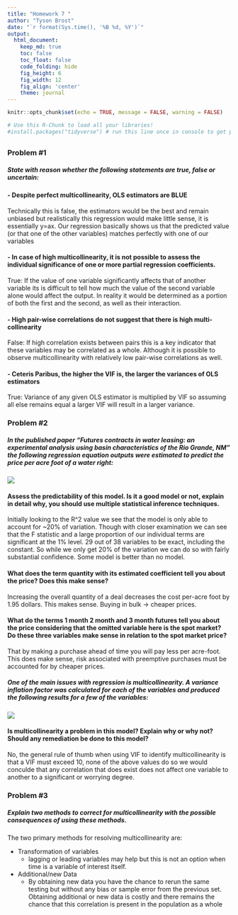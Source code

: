 ```yaml
---
title: "Homework 7 "
author: "Tyson Brost"
date: "`r format(Sys.time(), '%B %d, %Y')`"
output:
  html_document:  
    keep_md: true
    toc: false
    toc_float: false
    code_folding: hide
    fig_height: 6
    fig_width: 12
    fig_align: 'center'
    theme: journal
---
```


```r
knitr::opts_chunk$set(echo = TRUE, message = FALSE, warning = FALSE)
```

```r
# Use this R-Chunk to load all your libraries!
#install.packages("tidyverse") # run this line once in console to get package
```


## {.tabset .tabset-pills .tabset-fade}

### Problem #1
##### State with reason whether the following statements are true, false or uncertain:

#### - Despite perfect multicollinearity, OLS estimators are BLUE
Technically this is false, the estimators would be the best and remain unbiased but realistically this regression would make little sense, it is essentially y=ax. Our regression basically shows us that the predicted value (or that one of the other variables) matches perfectly with one of our variables

#### - In case of high multicollinearity, it is not possible to assess the individual significance of one or more partial regression coefficients.
True: If the value of one variable significantly affects that of another variable its is difficult to tell how much the value of the second variable alone would affect the output. In reality it would be determined as a portion of both the first and the second, as well as their interaction.

#### - High pair-wise correlations do not suggest that there is high multi-collinearity
False: If high correlation exists between pairs this is a key indicator that these variables may be correlated as a whole. Although it is possible to observe multicollinearity with relatively low pair-wise correlations as well.

#### - Ceteris Paribus, the higher the VIF is, the larger the variances of OLS estimators
True: Variance of any given OLS estimator is multiplied by VIF so assuming all else remains equal a larger VIF will result in a larger variance.

### Problem #2

##### In the published paper “Futures contracts in water leasing: an experimental analysis using basin characteristics of the Rio Grande, NM” the following regression equation outputs were estimated to predict the price per acre foot of a water right:

![ ](hm-8.png)

#### Assess the predictability of this model. Is it a good model or not, explain in detail why, you should use multiple statistical inference techniques.

Initially looking to the R^2 value we see that the model is only able to account for ~20% of variation. Though with closer examination we can see that the F statistic and a large proportion of our individual terms are significant at the 1% level. 29 out of 38 variables to be exact, including the constant. So while we only get 20% of the variation we can do so with fairly substantial confidence. Some model is better than no model.

#### What does the term quantity with its estimated coefficient tell you about the price? Does this make sense?

Increasing the overall quantity of a deal decreases the cost per-acre foot by 1.95 dollars. This makes sense. Buying in bulk -> cheaper prices.

#### What do the terms 1 month 2 month and 3 month futures tell you about the price considering that the omitted variable here is the spot market? Do these three variables make sense in relation to the spot market price? 

That by making a purchase ahead of time you will pay less per acre-foot. This does make sense, risk associated with preemptive purchases must be accounted for by cheaper prices.

##### One of the main issues with regression is multicollinearity. A variance inflation factor was calculated for each of the variables and produced the following results for a few of the variables:


![ ](hm-8-VIF.png)

#### Is multicollinearity a problem in this model?  Explain why or why not?  Should any remediation be done to this model?

No, the general rule of thumb when using VIF to identify multicollinearity is that a VIF must exceed 10, none of the above values do so we would conculde that any correlation that does exist does not affect one variable to another to a significant or worrying degree.

### Problem #3

##### Explain two methods to correct for multicollinearity with the possible consequences of using these methods. 

The two primary methods for resolving multicollinearity are:

- Transformation of variables
  - lagging or leading variables may help but this is not an option when time is a variable of interest itself.
- Additional/new Data
  - By obtaining new data you have the chance to rerun the same testing but without any bias or sample error from the previous set. Obtaining additional or new data is costly and there remains the chance that this correlation is present in the population as a whole

